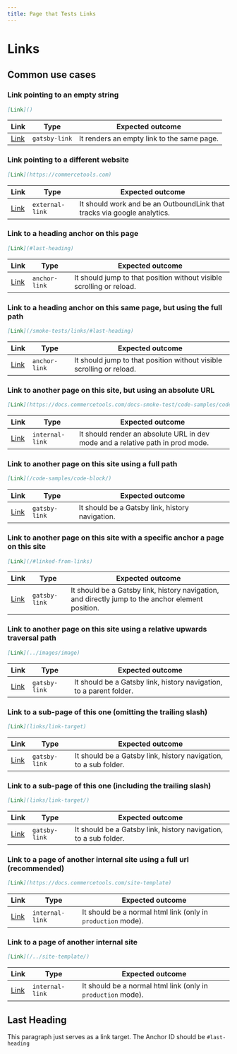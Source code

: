 ```yaml
---
title: Page that Tests Links
---
```


# Links

## Common use cases

### Link pointing to an empty string

```md
[Link]()
```

| Link     | Type          | Expected outcome                           |
| -------- | ------------- | ------------------------------------------ |
| [Link]() | `gatsby-link` | It renders an empty link to the same page. |

### Link pointing to a different website

```md
[Link](https://commercetools.com)
```

| Link                              | Type            | Expected outcome                                                        |
| --------------------------------- | --------------- | ----------------------------------------------------------------------- |
| [Link](https://commercetools.com) | `external-link` | It should work and be an OutboundLink that tracks via google analytics. |

### Link to a heading anchor on this page

```md
[Link](#last-heading)
```

| Link                  | Type          | Expected outcome                                                     |
| --------------------- | ------------- | -------------------------------------------------------------------- |
| [Link](#last-heading) | `anchor-link` | It should jump to that position without visible scrolling or reload. |

### Link to a heading anchor on this same page, but using the full path

```md
[Link](/smoke-tests/links/#last-heading)
```

| Link                                     | Type          | Expected outcome                                                     |
| ---------------------------------------- | ------------- | -------------------------------------------------------------------- |
| [Link](/smoke-tests/links/#last-heading) | `anchor-link` | It should jump to that position without visible scrolling or reload. |

### Link to another page on this site, but using an absolute URL

```md
[Link](https://docs.commercetools.com/docs-smoke-test/code-samples/code-block/)
```

| Link                                                                            | Type            | Expected outcome                                                               |
| ------------------------------------------------------------------------------- | --------------- | ------------------------------------------------------------------------------ |
| [Link](https://docs.commercetools.com/docs-smoke-test/code-samples/code-block/) | `internal-link` | It should render an absolute URL in dev mode and a relative path in prod mode. |

### Link to another page on this site using a full path

```md
[Link](/code-samples/code-block/)
```

| Link                              | Type          | Expected outcome                                |
| --------------------------------- | ------------- | ----------------------------------------------- |
| [Link](/code-samples/code-block/) | `gatsby-link` | It should be a Gatsby link, history navigation. |

### Link to another page on this site with a specific anchor a page on this site

```md
[Link](/#linked-from-links)
```

| Link                        | Type          | Expected outcome                                                                                  |
| --------------------------- | ------------- | ------------------------------------------------------------------------------------------------- |
| [Link](/#linked-from-links) | `gatsby-link` | It should be a Gatsby link, history navigation, and directly jump to the anchor element position. |

### Link to another page on this site using a relative upwards traversal path

```md
[Link](../images/image)
```

| Link                    | Type          | Expected outcome                                                    |
| ----------------------- | ------------- | ------------------------------------------------------------------- |
| [Link](../images/image) | `gatsby-link` | It should be a Gatsby link, history navigation, to a parent folder. |

### Link to a sub-page of this one (omitting the trailing slash)

```md
[Link](links/link-target)
```

| Link                      | Type          | Expected outcome                                                 |
| ------------------------- | ------------- | ---------------------------------------------------------------- |
| [Link](links/link-target) | `gatsby-link` | It should be a Gatsby link, history navigation, to a sub folder. |

### Link to a sub-page of this one (including the trailing slash)

```md
[Link](links/link-target/)
```

| Link                       | Type          | Expected outcome                                                 |
| -------------------------- | ------------- | ---------------------------------------------------------------- |
| [Link](links/link-target/) | `gatsby-link` | It should be a Gatsby link, history navigation, to a sub folder. |

### Link to a page of another internal site using a full url (recommended)

```md
[Link](https://docs.commercetools.com/site-template)
```

| Link                                                 | Type            | Expected outcome                                             |
| ---------------------------------------------------- | --------------- | ------------------------------------------------------------ |
| [Link](https://docs.commercetools.com/site-template) | `internal-link` | It should be a normal html link (only in `production` mode). |

### Link to a page of another internal site

```md
[Link](/../site-template/)
```

| Link                       | Type            | Expected outcome                                             |
| -------------------------- | --------------- | ------------------------------------------------------------ |
| [Link](/../site-template/) | `internal-link` | It should be a normal html link (only in `production` mode). |

## Last Heading

This paragraph just serves as a link target. The Anchor ID should be `#last-heading`
